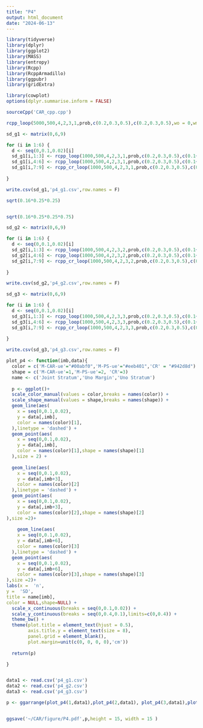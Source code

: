 ```yaml
---
title: "P4"
output: html_document
date: "2024-06-13"
---
```


```r
library(tidyverse)
library(dplyr)
library(ggplot2)
library(MASS)
library(entropy)
library(Rcpp)
library(RcppArmadillo)
library(ggpubr)
library(gridExtra)

library(cowplot)
options(dplyr.summarise.inform = FALSE)

sourceCpp('CAR_cpp.cpp')
```

```r
rcpp_loop(5000,500,4,2,3,1,prob,c(0.2,0.3,0.5),c(0.2,0.3,0.5),wo = 0,wm = c(0.5,0.5),ws = 0,real_data)
```

```r
sd_g1 <- matrix(0,6,9)

for (i in 1:6) {
  d <- seq(0,0.1,0.02)[i]
  sd_g1[i,1:3] <- rcpp_loop(1000,500,4,2,3,1,prob,c(0.2,0.3,0.5),c(0.1+d,0.3,0.6-d),wo = 0.2,wm = c(0.25,0.25),ws = 0.3,real_data)[,2]
  sd_g1[i,4:6] <- rcpp_loop(1000,500,4,2,3,1,prob,c(0.2,0.3,0.5),c(0.1+d,0.3,0.6-d),wo = 0,wm = c(0.5,0.5),ws = 0,real_data)[,2]
  sd_g1[i,7:9] <- rcpp_cr_loop(1000,500,4,2,3,1,prob,c(0.2,0.3,0.5),c(0.1+d,0.3,0.6-d),wo = 0,wm = c(0.5,0.5),ws = 0,real_data)[,2 ]
  
}

write.csv(sd_g1,'p4_g1.csv',row.names = F)
```

```r
sqrt(0.16*0.25*0.25)


sqrt(0.16*0.25*0.25*0.75)
```

```r
sd_g2 <- matrix(0,6,9)

for (i in 1:6) {
  d <- seq(0,0.1,0.02)[i]
  sd_g2[i,1:3] <- rcpp_loop(1000,500,4,2,3,2,prob,c(0.2,0.3,0.5),c(0.1+d,0.3,0.6-d),wo = 0.2,wm = c(0.25,0.25),ws = 0.3,real_data)[,2]
  sd_g2[i,4:6] <- rcpp_loop(1000,500,4,2,3,2,prob,c(0.2,0.3,0.5),c(0.1+d,0.3,0.6-d),wo = 0,wm = c(0.5,0.5),ws = 0,real_data)[,2]
  sd_g2[i,7:9] <- rcpp_cr_loop(1000,500,4,2,3,2,prob,c(0.2,0.3,0.5),c(0.1+d,0.3,0.6-d),wo = 0,wm = c(0.5,0.5),ws = 0,real_data)[,2]
  
}

write.csv(sd_g2,'p4_g2.csv',row.names = F)
```

```r
sd_g3 <- matrix(0,6,9)

for (i in 1:6) {
  d <- seq(0,0.1,0.02)[i]
  sd_g3[i,1:3] <- rcpp_loop(1000,500,4,2,3,3,prob,c(0.2,0.3,0.5),c(0.1+d,0.3,0.6-d),wo = 0.2,wm = c(0.25,0.25),ws = 0.3,real_data)[,2]
  sd_g3[i,4:6] <- rcpp_loop(1000,500,4,2,3,3,prob,c(0.2,0.3,0.5),c(0.1+d,0.3,0.6-d),wo = 0,wm = c(0.5,0.5),ws = 0,real_data)[,2]
  sd_g3[i,7:9] <- rcpp_cr_loop(1000,500,4,2,3,3,prob,c(0.2,0.3,0.5),c(0.1+d,0.3,0.6-d),wo = 0,wm = c(0.5,0.5),ws = 0,real_data)[,2]
  
}

write.csv(sd_g3,'p4_g3.csv',row.names = F)
```

```r
plot_p4 <- function(imb,data){
  color = c('M-CAR-ue'="#00abf0",'M-PS-ue'="#eeb401",'CR' = "#942d8d")
  shape = c('M-CAR-ue'=1,'M-PS-ue'=2, 'CR'=3)
  name <- c('Joint Stratum','Uno Margin','Uno Stratum')
  
  p <- ggplot()+
  scale_color_manual(values = color,breaks = names(color)) +
  scale_shape_manual(values = shape,breaks = names(shape)) +
  geom_line(aes(
    x = seq(0,0.1,0.02),
    y = data[,imb],
    color = names(color)[1],
  ),linetype = 'dashed') +
  geom_point(aes(
    x = seq(0,0.1,0.02),
    y = data[,imb],
    color = names(color)[1],shape = names(shape)[1]
  ),size = 2) +
  
  geom_line(aes(
    x = seq(0,0.1,0.02),
    y = data[,imb+3],
    color = names(color)[2]
  ),linetype = 'dashed') +
  geom_point(aes(
    x = seq(0,0.1,0.02),
    y = data[,imb+3],
    color = names(color)[2],shape = names(shape)[2]
),size =2)+
  
    geom_line(aes(
    x = seq(0,0.1,0.02),
    y = data[,imb+6],
    color = names(color)[3]
  ),linetype = 'dashed') +
  geom_point(aes(
    x = seq(0,0.1,0.02),
    y = data[,imb+6],
    color = names(color)[3],shape = names(shape)[3]
),size =2)+
labs(x =  'n',
y =  'SD',
title = name[imb],
color = NULL,shape=NULL) +
  scale_x_continuous(breaks = seq(0,0.1,0.02)) +
  scale_y_continuous(breaks = seq(0,0.4,0.1),limits=c(0,0.4)) +
  theme_bw() +
  theme(plot.title = element_text(hjust = 0.5),
        axis.title.y = element_text(size = 8),
        panel.grid = element_blank(),
        plot.margin=unit(c(0, 0, 0, 0),'cm'))
  
  return(p)

}


data1 <- read.csv('p4_g1.csv')
data2 <- read.csv('p4_g2.csv')
data3 <- read.csv('p4_g3.csv')
```

```r
p <- ggarrange(plot_p4(1,data1),plot_p4(2,data1), plot_p4(3,data1),plot_p4(1,data2), plot_p4(2,data2),plot_p4(3,data2),plot_p4(1,data3), plot_p4(2,data3), plot_p4(3,data3)  ,common.legend = TRUE, legend = 'bottom',ncol = 3,nrow = 3)


ggsave('~/CAR/figure/P4.pdf',p,height = 15, width = 15 )
```
